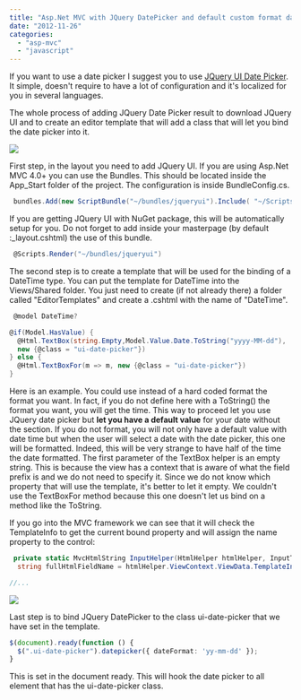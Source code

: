 ```yaml
---
title: "Asp.Net MVC with JQuery DatePicker and default custom format date"
date: "2012-11-26"
categories: 
  - "asp-mvc"
  - "javascript"
---
```


If you want to use a date picker I suggest you to use [JQuery UI Date Picker](http://jqueryui.com/datepicker/). It simple, doesn't require to have a lot of configuration and it's localized for you in several languages.

The whole process of adding JQuery Date Picker result to download JQuery UI and to create an editor template that will add a class that will let you bind the date picker into it.

![](images/datepickerjquery.png)

First step, in the layout you need to add JQuery UI. If you are using Asp.Net MVC 4.0+ you can use the Bundles. This should be located inside the App_Start folder of the project. The configuration is inside BundleConfig.cs.


```csharp
 bundles.Add(new ScriptBundle("~/bundles/jqueryui").Include( "~/Scripts/jquery-ui-{version}.js")); 
```

If you are getting JQuery UI with NuGet package, this will be automatically setup for you. Do not forget to add inside your masterpage (by default :_layout.cshtml) the use of this bundle. 
```csharp
 @Scripts.Render("~/bundles/jqueryui") 
```

The second step is to create a template that will be used for the binding of a DateTime type. You can put the template for DateTime into the Views/Shared folder. You just need to create (if not already there) a folder called "EditorTemplates" and create a .cshtml with the name of "DateTime".


```csharp
 @model DateTime?

@if(Model.HasValue) { 
  @Html.TextBox(string.Empty,Model.Value.Date.ToString("yyyy-MM-dd"), 
  new {@class = "ui-date-picker"}) 
} else { 
  @Html.TextBoxFor(m => m, new {@class = "ui-date-picker"}) 
} 

``` 

Here is an example. You could use instead of a hard coded format the format you want. In fact, if you do not define here with a ToString() the format you want, you will get the time. This way to proceed let you use JQuery date picker but **let you have a default value** for your date without the section. If you do not format, you will not only have a default value with date time but when the user will select a date with the date picker, this one will be formatted. Indeed, this will be very strange to have half of the time the date formatted. The first parameter of the TextBox helper is an empty string. This is because the view has a context that is aware of what the field prefix is and we do not need to specify it. Since we do not know which property that will use the template, it's better to let it empty. We couldn't use the TextBoxFor method because this one doesn't let us bind on a method like the ToString.

If you go into the MVC framework we can see that it will check the TemplateInfo to get the current bound property and will assign the name property to the control:

```csharp
 private static MvcHtmlString InputHelper(HtmlHelper htmlHelper, InputType inputType, ModelMetadata metadata, string name, object value, bool useViewData, bool isChecked, bool setId, bool isExplicitValue, string format, IDictionary<string, object> htmlAttributes) { 
  string fullHtmlFieldName = htmlHelper.ViewContext.ViewData.TemplateInfo.GetFullHtmlFieldName(name);

//... 
```

![](images/datetimewithoutformat.png)

Last step is to bind JQuery DatePicker to the class ui-date-picker that we have set in the template. 

```typescript
$(document).ready(function () { 
  $(".ui-date-picker").datepicker({ dateFormat: 'yy-mm-dd' }); 
} 
``` 

 This is set in the document ready. This will hook the date picker to all element that has the ui-date-picker class.
